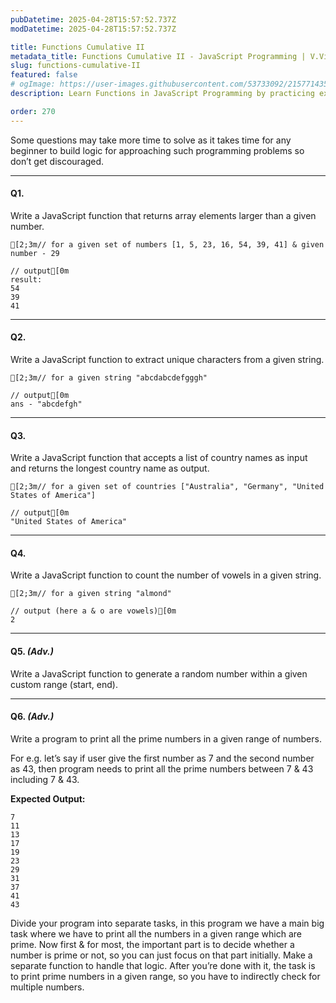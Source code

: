 ```yaml
---
pubDatetime: 2025-04-28T15:57:52.737Z
modDatetime: 2025-04-28T15:57:52.737Z

title: Functions Cumulative II
metadata_title: Functions Cumulative II - JavaScript Programming | V.Vidhya
slug: functions-cumulative-II
featured: false
# ogImage: https://user-images.githubusercontent.com/53733092/215771435-25408246-2309-4f8b-a781-1f3d93bdf0ec.png
description: Learn Functions in JavaScript Programming by practicing exercises based on real-world scenarios with V.Vidhya.

order: 270
---
```



<Admonition variant="note" title="note">
    Some questions may take more time to solve as it takes time for any beginner to build logic for approaching such programming problems 
    so don’t get discouraged.
</Admonition>

---

#### Q1.

Write a JavaScript function that returns array elements larger than a given number.

```ansi
[2;3m// for a given set of numbers [1, 5, 23, 16, 54, 39, 41] & given number - 29

// output[0m
result:
54
39
41
```
---

#### Q2.

Write a JavaScript function to extract unique characters from a given string.

```ansi
[2;3m// for a given string "abcdabcdefgggh" 

// output[0m
ans - "abcdefgh"
```
---

#### Q3.

Write a JavaScript function that accepts a list of country names as input and
returns the longest country name as output.

```ansi
[2;3m// for a given set of countries ["Australia", "Germany", "United States of America"]

// output[0m
"United States of America"
```
---

#### Q4.

Write a JavaScript function to count the number of vowels in a given string.

```ansi
[2;3m// for a given string "almond"

// output (here a & o are vowels)[0m
2
```

---

#### Q5. _(Adv.)_

Write a JavaScript function to generate a random number within a given custom range
(start, end).

---

#### Q6. _(Adv.)_

Write a program to print all the prime numbers in a given range of numbers.

For e.g. let’s say if user give the first number as 7 and the second number as 43, then program needs to print all the prime numbers between 
7 & 43 including 7 & 43.

**Expected Output:**

```ansi
7
11
13
17
19
23
29
31
37
41
43
```

<Admonition variant="hint" title="hint">
    Divide your program into separate tasks, in this program we have a main big task where we have to print all the numbers in a given 
    range which are prime. Now first & for most, the important part is to decide whether a number is prime or not, so you can 
    just focus on that part initially. Make a separate function to handle that logic. After you’re done with it, the task is to print prime numbers 
    in a given range, so you have to indirectly check for multiple numbers.
</Admonition>